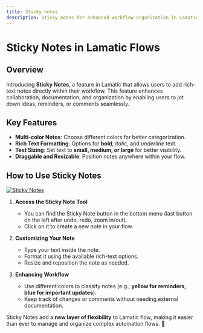 ```yaml
---
title: Sticky notes
description: Sticky notes for enhanced workflow organization in Lamatic AI.
---
```


# Sticky Notes in Lamatic Flows

## Overview

Introducing **Sticky Notes**, a feature in Lamatic that allows users to add rich-text notes directly within their workflow. This feature enhances collaboration, documentation, and organization by enabling users to jot down ideas, reminders, or comments seamlessly.

## Key Features

- **Multi-color Notes**: Choose different colors for better categorization.
- **Rich Text Formatting**: Options for **bold**, *italic*, and _underline_ text.
- **Text Sizing**: Set text to **small, medium, or large** for better visibility.
- **Draggable and Resizable**: Position notes anywhere within your flow.

## How to Use Sticky Notes

[![Sticky Notes](./img/sticky-note.webp)](./img/sticky-note.webp)

1. **Access the Sticky Note Tool**  
   - You can find the Sticky Note button in the bottom menu (last button on the left after undo, redo, zoom in/out).
   - Click on it to create a new note in your flow.

2. **Customizing Your Note**  
   - Type your text inside the note.
   - Format it using the available rich-text options.
   - Resize and reposition the note as needed.

3. **Enhancing Workflow**  
   - Use different colors to classify notes (e.g., **yellow for reminders, blue for important updates**).
   - Keep track of changes or comments without needing external documentation.


Sticky Notes add a **new layer of flexibility** to Lamatic flow, making it easier than ever to manage and organize complex automation flows. 🚀  